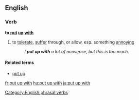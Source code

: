 ==English==

===Verb===
'''to [[put]] [[up]] [[with]]'''

# {{idiom}} to [[tolerate]], [[suffer]] through, or allow, esp. something [[annoy]]ing
#: ''I '''put up with''' a lot of nonsense, but this is too much.''

====Related terms====
* [[put up]]

[[Category:English phrasal verbs]]

[[fr:put up with]]
[[hu:put up with]]
[[ja:put up with]]